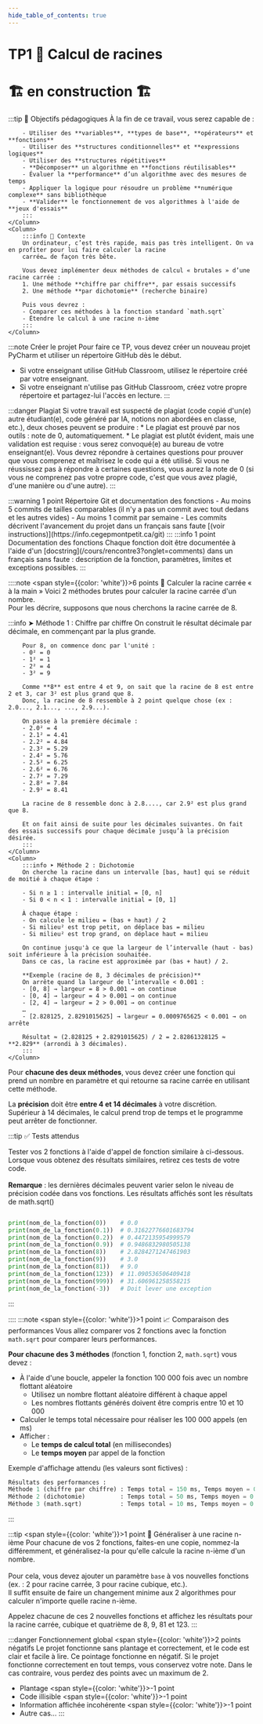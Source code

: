 ```yaml
---
hide_table_of_contents: true
---
```


# TP1 🥕 Calcul de racines

# 🏗️ en construction 🏗

<Row>
    <Column>
        :::tip 🎯 Objectifs pédagogiques
        À la fin de ce travail, vous serez capable de :

        - Utiliser des **variables**, **types de base**, **opérateurs** et **fonctions**
        - Utiliser des **structures conditionnelles** et **expressions logiques**
        - Utiliser des **structures répétitives**
        - **Décomposer** un algorithme en **fonctions réutilisables**
        - Évaluer la **performance** d’un algorithme avec des mesures de temps
        - Appliquer la logique pour résoudre un problème **numérique complexe** sans bibliothèque
        - **Valider** le fonctionnement de vos algorithmes à l'aide de **jeux d'essais**
        :::
    </Column>
    <Column>
        :::info 🧠 Contexte
        Un ordinateur, c’est très rapide, mais pas très intelligent. On va en profiter pour lui faire calculer la racine
        carrée… de façon très bête.

        Vous devez implémenter deux méthodes de calcul « brutales » d’une racine carrée :
        1. Une méthode **chiffre par chiffre**, par essais successifs
        2. Une méthode **par dichotomie** (recherche binaire)

        Puis vous devrez :
        - Comparer ces méthodes à la fonction standard `math.sqrt`
        - Étendre le calcul à une racine n-ième
        :::
    </Column>
</Row>

:::note Créer le projet
Pour faire ce TP, vous devez créer un nouveau projet PyCharm et utiliser un répertoire GitHub dès le début.

- Si votre enseignant utilise GitHub Classroom, utilisez le répertoire créé par votre enseignant.
- Si votre enseignant n'utilise pas GitHub Classroom, créez votre propre répertoire et partagez-lui l'accès en lecture.
:::

:::danger Plagiat
Si votre travail est suspecté de plagiat (code copié d'un(e) autre étudiant(e), code généré par IA, notions non
abordées en classe, etc.), deux choses peuvent se produire :
        * Le plagiat est prouvé par nos outils : note de 0, automatiquement.
        * Le plagiat est plutôt évident, mais une validation est requise : vous serez convoqué(e) au bureau de votre
enseignant(e). Vous devrez répondre à certaines questions pour prouver que vous comprenez et maîtrisez le code
qui a été utilisé. Si vous ne réussissez pas à répondre à certaines questions, vous aurez la note
de 0 (si vous ne comprenez pas votre propre code, c'est que vous avez plagié, d'une manière ou d'une autre).
:::

<Row>
    <Column>
        :::warning <Highlight color="tip"><span style={{color: 'white'}}>1 point</span></Highlight> Répertoire Git et documentation des fonctions
        - Au moins 5 commits de tailles comparables (il n'y a pas un commit avec tout dedans et les autres vides)
        - Au moins 1 commit par semaine
        - Les commits décrivent l'avancement du projet dans un français sans faute [(voir instructions)](https://info.cegepmontpetit.ca/git)
        :::
    </Column>
    <Column>
        :::info <Highlight color="tip"><span style={{color: 'white'}}>1 point</span></Highlight> Documentation des fonctions
        Chaque fonction doit être documentée à l'aide d'un  [docstring](/cours/rencontre3?onglet=comments)  dans un français sans faute : description de la fonction, paramètres, limites et exceptions possibles.
        :::
    </Column>
</Row>

::::note <Highlight color="tip"><span style={{color: 'white'}}>6 points</span></Highlight> 🔧 Calculer la racine carrée « à la main »
Voici 2 méthodes brutes pour calculer la racine carrée d'un nombre.\
Pour les décrire, supposons que nous cherchons la racine carrée de 8.

<Row>
    <Column>
        :::info ➤ Méthode 1 : Chiffre par chiffre
        On construit le résultat décimale par décimale, en commençant par la plus grande.

        Pour 8, on commence donc par l'unité :
        - 0² = 0
        - 1² = 1
        - 2² = 4
        - 3² = 9

        Comme **8** est entre 4 et 9, on sait que la racine de 8 est entre 2 et 3, car 3² est plus grand que 8.
        Donc, la racine de 8 ressemble à 2 point quelque chose (ex : 2.0..., 2.1..., ..., 2.9...). 

        On passe à la première décimale :
        - 2.0² = 4
        - 2.1² = 4.41
        - 2.2² = 4.84
        - 2.3² = 5.29
        - 2.4² = 5.76
        - 2.5² = 6.25
        - 2.6² = 6.76
        - 2.7² = 7.29
        - 2.8² = 7.84
        - 2.9² = 8.41

        La racine de 8 ressemble donc à 2.8...., car 2.9² est plus grand que 8.

        Et on fait ainsi de suite pour les décimales suivantes. On fait des essais successifs pour chaque décimale jusqu’à la précision désirée.
        :::
    </Column>
    <Column>
        :::info ➤ Méthode 2 : Dichotomie
        On cherche la racine dans un intervalle [bas, haut] qui se réduit de moitié à chaque étape :

        - Si n ≥ 1 : intervalle initial = [0, n]
        - Si 0 < n < 1 : intervalle initial = [0, 1]

        À chaque étape :
        - On calcule le milieu = (bas + haut) / 2
        - Si milieu² est trop petit, on déplace bas = milieu
        - Si milieu² est trop grand, on déplace haut = milieu

        On continue jusqu'à ce que la largeur de l’intervalle (haut - bas) soit inférieure à la précision souhaitée.
        Dans ce cas, la racine est approximée par (bas + haut) / 2.

        **Exemple (racine de 8, 3 décimales de précision)**
        On arrête quand la largeur de l’intervalle < 0.001 :
        - [0, 8] → largeur = 8 > 0.001 → on continue
        - [0, 4] → largeur = 4 > 0.001 → on continue
        - [2, 4] → largeur = 2 > 0.001 → on continue
        …
        - [2.828125, 2.8291015625] → largeur = 0.0009765625 < 0.001 → on arrête

        Résultat ≈ (2.828125 + 2.8291015625) / 2 = 2.82861328125 ≈ **2.829** (arrondi à 3 décimales).
        :::
    </Column>
</Row>

Pour **chacune des deux méthodes**, vous devez créer une fonction qui prend un nombre en paramètre et qui retourne sa racine carrée en utilisant cette méthode.

La **précision** doit être **entre 4 et 14 décimales** à votre discrétion.<br />
Supérieur à 14 décimales, le calcul prend trop de temps et le programme peut arrêter de fonctionner.

:::tip ✅ Tests attendus

Tester vos 2 fonctions à l'aide d'appel de fonction similaire à ci-dessous. \
Lorsque vous obtenez des résultats similaires, retirez ces tests de votre code. \
\
**Remarque** : les dernières décimales peuvent varier selon le niveau de précision codée dans vos fonctions. Les résultats affichés sont les résultats de math.sqrt()

```python

print(nom_de_la_fonction(0))    # 0.0
print(nom_de_la_fonction(0.1))  # 0.31622776601683794
print(nom_de_la_fonction(0.2))  # 0.4472135954999579
print(nom_de_la_fonction(0.9))  # 0.9486832980505138
print(nom_de_la_fonction(8))    # 2.8284271247461903
print(nom_de_la_fonction(9))    # 3.0
print(nom_de_la_fonction(81))   # 9.0
print(nom_de_la_fonction(123))  # 11.090536506409418
print(nom_de_la_fonction(999))  # 31.606961258558215
print(nom_de_la_fonction(-3))   # Doit lever une exception
```
:::

::::
:::note <Highlight color="tip"><span style={{color: 'white'}}>1 point</span></Highlight> 📈 Comparaison des performances
Vous allez comparer vos 2 fonctions avec la fonction `math.sqrt` pour comparer leurs performances.

**Pour chacune des 3 méthodes** (fonction 1, fonction 2, `math.sqrt`) vous devez :
- À l'aide d'une boucle, appeler la fonction 100 000 fois avec un nombre flottant aléatoire
    - Utilisez un nombre flottant aléatoire différent à chaque appel
    - Les nombres flottants générés doivent être compris entre 10 et 10 000
- Calculer le temps total nécessaire pour réaliser les 100 000 appels (en ms)
- Afficher :
    - Le **temps de calcul total** (en millisecondes)
    - Le **temps moyen** par appel de la fonction

Exemple d'affichage attendu (les valeurs sont fictives) :
```python
Résultats des performances :
Méthode 1 (chiffre par chiffre) : Temps total = 150 ms, Temps moyen = 0.0015 ms
Méthode 2 (dichotomie)          : Temps total = 50 ms, Temps moyen = 0.0005 ms
Méthode 3 (math.sqrt)           : Temps total = 10 ms, Temps moyen = 0.0001 ms
```
:::

:::tip <Highlight color="tip"><span style={{color: 'white'}}>1 point</span></Highlight> 🌱 Généraliser à une racine n-ième
Pour chacune de vos 2 fonctions, faites-en une copie, nommez-la différemment, et généralisez-la pour qu'elle calcule la
racine n-ième d'un nombre. \
\
Pour cela, vous devez ajouter un paramètre `base` à vos nouvelles fonctions (ex. : 2 pour racine carrée, 3 pour racine cubique, etc.).<br />
Il suffit ensuite de faire un changement minime aux 2 algorithmes pour calculer n'importe quelle racine n-ième.

Appelez chacune de ces 2 nouvelles fonctions et affichez les résultats pour la racine carrée, cubique et
quatrième de 8, 9, 81 et 123.
:::

:::danger Fonctionnement global <Highlight color="danger"><span style={{color: 'white'}}>2 points négatifs</span></Highlight>
Le projet fonctionne sans plantage et correctement, et le code est clair et facile à lire.
Ce pointage fonctionne en négatif.
Si le projet fonctionne correctement en tout temps, vous conservez votre note.
Dans le cas contraire, vous perdez des points avec un maximum de 2.

- Plantage <Highlight color="danger"><span style={{color: 'white'}}>-1 point</span></Highlight>
- Code illisible <Highlight color="danger"><span style={{color: 'white'}}>-1 point</span></Highlight>
- Information affichée incohérente <Highlight color="danger"><span style={{color: 'white'}}>-1 point</span></Highlight>
- Autre cas...
:::


